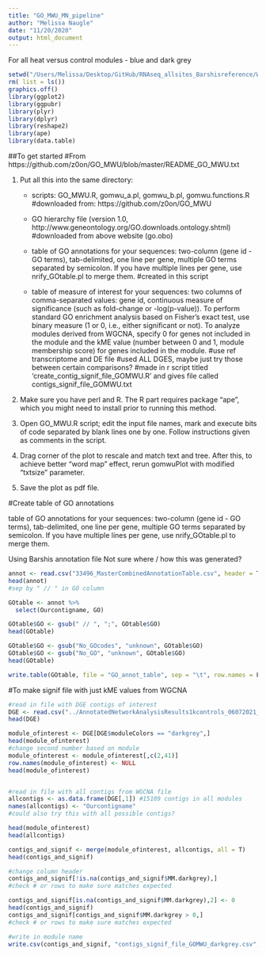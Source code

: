 ```yaml
---
title: "GO_MWU_MN_pipeline"
author: "Melissa Naugle"
date: "11/20/2020"
output: html_document
---
```


For all heat versus control modules - blue and dark grey 

```r
setwd("/Users/Melissa/Desktop/GitHub/RNAseq_allsites_Barshisreference/WGCNA/Allsamples_06_07_2021_simplephenotypes/GO_MWU/")
rm( list = ls())
graphics.off()
library(ggplot2)
library(ggpubr)
library(plyr)
library(dplyr)
library(reshape2)
library(ape)
library(data.table)
```

##To get started
#From https://github.com/z0on/GO_MWU/blob/master/README_GO_MWU.txt

1. Put all this into the same directory:
	- scripts: GO_MWU.R, gomwu_a.pl, gomwu_b.pl, gomwu.functions.R
	#downloaded from: https://github.com/z0on/GO_MWU
	
	- GO hierarchy file 
		(version 1.0, http://www.geneontology.org/GO.downloads.ontology.shtml)
		#downloaded from above website (go.obo)
		
	- table of GO annotations for your sequences: two-column (gene id - GO terms), 
		tab-delimited, one line per gene, multiple GO terms separated by semicolon. 
		If you have multiple lines per gene, use nrify_GOtable.pl to merge them.
		#created in this script
		
	- table of measure of interest for your sequences: two columns of comma-separated 
		values: gene id, continuous measure of significance (such as fold-change or 
		-log(p-value)). To perform standard GO enrichment analysis based on Fisher's 
		exact test, use binary measure (1 or 0, i.e., either significant or not). 
		To analyze modules derived from WGCNA, specify 0 for genes not included in the     module and the kME value (number between 0 and 1, module membership score) for     genes included in the module.
		#use ref transcriptome and DE file 
		#used ALL DGES, maybe just try those between certain comparisons?
		#made in r script titled 'create_contig_signif_file_GOMWU.R' and gives file called contigs_signif_file_GOMWU.txt
		

2. Make sure you have perl and R. The R part requires package "ape", which 
you might need to install prior to running this method.

3. Open GO_MWU.R script; edit the input file names, mark and execute bits of code
separated by blank lines one by one. Follow instructions given as comments in the script.

4. Drag corner of the plot to rescale and match text and tree. After this, to
achieve better "word map" effect, rerun gomwuPlot with modified "txtsize" parameter.

5. Save the plot as pdf file.


#Create table of GO annotations

table of GO annotations for your sequences: two-column (gene id - GO terms), 
		tab-delimited, one line per gene, multiple GO terms separated by semicolon. 
		If you have multiple lines per gene, use nrify_GOtable.pl to merge them.
		
Using Barshis annotation file
Not sure where / how this was generated?

```r
annot <- read.csv("33496_MasterCombinedAnnotationTable.csv", header = T)
head(annot)
#sep by " // " in GO column

GOtable <- annot %>%
  select(Ourcontigname, GO)

GOtable$GO <- gsub(" // ", ";", GOtable$GO)
head(GOtable)

GOtable$GO <- gsub("No_GOcodes", "unknown", GOtable$GO)
GOtable$GO <- gsub("No_GO", "unknown", GOtable$GO)
head(GOtable)

write.table(GOtable, file = "GO_annot_table", sep = "\t", row.names = F, quote = F)
```


#To make signif file with just kME values from WGCNA

```r

#read in file with DGE contigs of interest 
DGE <- read.csv("../AnnotatedNetworkAnalysisResults1kcontrols_06072021_blue.csv", header = T)
head(DGE)

module_ofinterest <- DGE[DGE$moduleColors == "darkgrey",]
head(module_ofinterest)
#change second number based on module 
module_ofinterest <- module_ofinterest[,c(2,41)]
row.names(module_ofinterest) <- NULL
head(module_ofinterest)


#read in file with all contigs from WGCNA file
allcontigs <- as.data.frame(DGE[,1]) #15109 contigs in all modules 
names(allcontigs) <- "Ourcontigname"
#could also try this with all possible contigs?

head(module_ofinterest)
head(allcontigs)

contigs_and_signif <- merge(module_ofinterest, allcontigs, all = T)
head(contigs_and_signif)

#change column header
contigs_and_signif[!is.na(contigs_and_signif$MM.darkgrey),]
#check # or rows to make sure matches expected

contigs_and_signif[is.na(contigs_and_signif$MM.darkgrey),2] <- 0
head(contigs_and_signif)
contigs_and_signif[contigs_and_signif$MM.darkgrey > 0,]
#check # or rows to make sure matches expected

#write in module name 
write.csv(contigs_and_signif, "contigs_signif_file_GOMWU_darkgrey.csv", row.names = F, quote = F)
```







